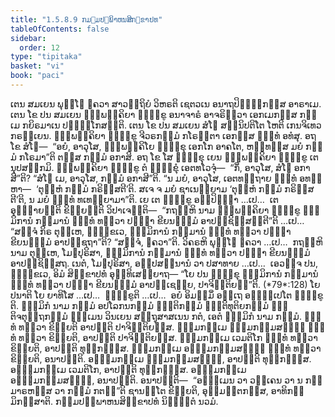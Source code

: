 ```yaml
---
title: "1.5.8.9 ກມ຺ມປຏິພາຫນສິກ຺ຂາປທ"
tableOfContents: false
sidebar:
  order: 12
type: "tipitaka"
basket: "vi"
book: "paci"
---
```



<DynamicBreadcrumb />

<Division number="474" book="paci">

<Paragraph number="1403" book="paci">
ເຕນ ສມເຍນ ພຸທ຺ໂຘ ຠຄວາ ສາວຕ຺ຖິຍໍ ວິຫຣຕິ ເຊຕວເນ ອນາຖປິຓ຺ຑິກສ຺ສ ອາຣາເມ. ເຕນ ໂຂ ປນ ສມເຍນ ຉພ຺ພຄ຺ຄິຍາ ຠິກ຺ຂູ ອນາຈາຣໍ ອາຈຣິຕ຺ວາ ເອກເມກສ຺ສ ກມ຺ເມ ກຍິຣມາເນ ປຏິກ຺ໂກສນ຺ຕິ. ເຕນ ໂຂ ປນ ສມເຍນ ສໍໂຆ ສນ຺ນິປຕິໂຕ ໂຫຕິ ເກນຈິເທວ ກຣຓີເຍນ. ຉພ຺ພຄ຺ຄິຍາ ຠິກ຺ຂູ ຈີວຣກມ຺ມໍ ກໂຣນ຺ຕາ ເອກສ຺ສ ຉນ຺ທໍ ອທໍສຸ. ອຖ ໂຂ ສໍໂຆ—  “ອຍໍ, ອາວຸໂສ, ຉພ຺ພຄ຺ຄິໂຍ ຠິກ຺ຂຸ ເອກໂກ ອາຄໂຕ, ຫນ຺ທສ຺ສ ມຍໍ ກມ຺ມໍ ກໂຣມາ”ຕິ ຕສ຺ສ ກມ຺ມໍ ອກາສິ. ອຖ ໂຂ ໂສ ຠິກ຺ຂຸ ເຍນ ຉພ຺ພຄ຺ຄິຍາ ຠິກ຺ຂູ ເຕນຸປສງ຺ກມິ. ຉພ຺ພຄ຺ຄິຍາ ຠິກ຺ຂູ ຕໍ ຠິກ຺ຂຸໍ ເອຕທໂວຈຸໍ—  “ກິໍ, ອາວຸໂສ, ສໍໂຆ ອກາສີ”ຕິ? “ສໍໂຆ ເມ, ອາວຸໂສ, ກມ຺ມໍ ອກາສີ”ຕິ. “ນ ມຍໍ, ອາວຸໂສ, ເອຕທຕ຺ຖາຍ ຉນ຺ທໍ ອທມ຺ຫາ—  ‘ຕຸຍ຺ຫໍ ກມ຺ມໍ ກຣິສ຺ສຕີ’ຕິ. ສເຈ ຈ ມຍໍ ຊາເນຍ຺ຍາມ ‘ຕຸຍ຺ຫໍ ກມ຺ມໍ ກຣິສ຺ສຕີ’ຕິ, ນ ມຍໍ ຉນ຺ທໍ ທເທຍ຺ຍາມາ”ຕິ.
</Paragraph>

<Paragraph number="1404" book="paci">
ເຍ ເຕ ຠິກ຺ຂູ ອປ຺ປິຈ຺ຉາ …ເປ…  ເຕ ອຸຊ຺ຌາຍນ຺ຕິ ຂິຍ຺ຍນ຺ຕິ ວິປາເຈນ຺ຕິ—  “ກຖຎ຺ຫິ ນາມ ຉພ຺ພຄ຺ຄິຍາ ຠິກ຺ຂູ ຘມ຺ມິການໍ ກມ຺ມານໍ ຉນ຺ທໍ ທຕ຺ວາ ປຈ຺ຉາ ຂີຍນຘມ຺ມໍ ອາປຊ຺ຊິສ຺ສນ຺ຕີ”ຕິ …ເປ…  “ສຈ຺ຈໍ ກິຣ ຕຸມ຺ເຫ, ຠິກ຺ຂເວ, ຘມ຺ມິການໍ ກມ຺ມານໍ ຉນ຺ທໍ ທຕ຺ວາ ປຈ຺ຉາ ຂີຍນຘມ຺ມໍ ອາປຊ຺ຊຖາ”ຕິ? “ສຈ຺ຈໍ, ຠຄວາ”ຕິ. ວິຄຣຫິ ພຸທ຺ໂຘ ຠຄວາ …ເປ…  ກຖຎ຺ຫິ ນາມ ຕຸມ຺ເຫ, ໂມຆປຸຣິສາ, ຘມ຺ມິການໍ ກມ຺ມານໍ ຉນ຺ທໍ ທຕ຺ວາ ປຈ຺ຉາ ຂີຍນຘມ຺ມໍ ອາປຊ຺ຊິສ຺ສຖ. ເນຕໍ, ໂມຆປຸຣິສາ, ອປ຺ປສນ຺ນານໍ ວາ ປສາທາຍ …ເປ…  ເອວຎ຺ຈ ປນ, ຠິກ຺ຂເວ, ອິມໍ ສິກ຺ຂາປທໍ ອຸທ຺ທິເສຍ຺ຍາຖ—
</Paragraph>

</Division>
<Division number="475" book="paci">

<Paragraph number="1405" book="paci">
<Emphasis>“ໂຍ ປນ ຠິກ຺ຂຸ ຘມ຺ມິການໍ ກມ຺ມານໍ ຉນ຺ທໍ ທຕ຺ວາ ປຈ຺ຉາ ຂີຍນຘມ຺ມໍ ອາປຊ຺ເຊຍ຺ຍ, ປາຈິຕ຺ຕິຍນ຺”</Emphasis>ຕິ. (*79*:<Emphasis>128</Emphasis>)
</Paragraph>

</Division>
<Division number="476" book="paci">

<Paragraph number="1406" book="paci">
<Emphasis>ໂຍ ປນາ</Emphasis>ຕິ ໂຍ ຍາທິໂສ …ເປ…  <Emphasis>ຠິກ຺ຂູ</Emphasis>ຕິ …ເປ…  ອຍໍ ອິມສ຺ມິໍ ອຕ຺ເຖ ອຘິປ຺ເປໂຕ ຠິກ຺ຂູຕິ.
</Paragraph>

<Paragraph number="1407" book="paci">
<Emphasis>ຘມ຺ມິກໍ</Emphasis> ນາມ <Emphasis>ກມ຺ມໍ</Emphasis> ອປໂລກນກມ຺ມໍ ຎຕ຺ຕິກມ຺ມໍ ຎຕ຺ຕິທຸຕິຍກມ຺ມໍ ຎຕ຺ຕິຈຕຸຕ຺ຖກມ຺ມໍ ຘມ຺ເມນ ວິນເຍນ ສຕ຺ຖຸສາສເນນ ກຕໍ, ເອຕໍ ຘມ຺ມິກໍ ນາມ ກມ຺ມໍ. ຉນ຺ທໍ ທຕ຺ວາ ຂິຍ຺ຍຕິ ອາປຕ຺ຕິ ປາຈິຕ຺ຕິຍສ຺ສ.
</Paragraph>

</Division>
<Division number="477" book="paci">

<Paragraph number="1408" book="paci">
ຘມ຺ມກມ຺ເມ ຘມ຺ມກມ຺ມສຎ຺ຎີ ຉນ຺ທໍ ທຕ຺ວາ ຂິຍ຺ຍຕິ, ອາປຕ຺ຕິ ປາຈິຕ຺ຕິຍສ຺ສ. ຘມ຺ມກມ຺ເມ ເວມຕິໂກ ຉນ຺ທໍ ທຕ຺ວາ ຂິຍ຺ຍຕິ, ອາປຕ຺ຕິ ທຸກ຺ກຏສ຺ສ. ຘມ຺ມກມ຺ເມ ອຘມ຺ມກມ຺ມສຎ຺ຎີ ຉນ຺ທໍ ທຕ຺ວາ ຂິຍ຺ຍຕິ, ອນາປຕ຺ຕິ. ອຘມ຺ມກມ຺ເມ ຘມ຺ມກມ຺ມສຎ຺ຎີ, ອາປຕ຺ຕິ ທຸກ຺ກຏສ຺ສ. ອຘມ຺ມກມ຺ເມ ເວມຕິໂກ, ອາປຕ຺ຕິ ທຸກ຺ກຏສ຺ສ. ອຘມ຺ມກມ຺ເມ ອຘມ຺ມກມ຺ມສຎ຺ຎີ, ອນາປຕ຺ຕິ.
</Paragraph>

</Division>
<Division number="478" book="paci">

<Paragraph number="1409" book="paci">
ອນາປຕ຺ຕິ—  “ອຘມ຺ເມນ ວາ ວຄ຺ເຄນ ວາ ນ ກມ຺ມາຣຫສ຺ສ ວາ ກມ຺ມໍ ກຕນ຺”ຕິ ຊານນ຺ໂຕ ຂິຍ຺ຍຕິ, ອຸມ຺ມຕ຺ຕກສ຺ສ, ອາທິກມ຺ມິກສ຺ສາຕິ.

</Paragraph>
</Division>

<Paragraph number="1410" type="center" book="paci">
ກມ຺ມປຏິພາຫນສິກ຺ຂາປທໍ ນິຏ຺ຐິຕໍ ນວມໍ.
</Paragraph>
